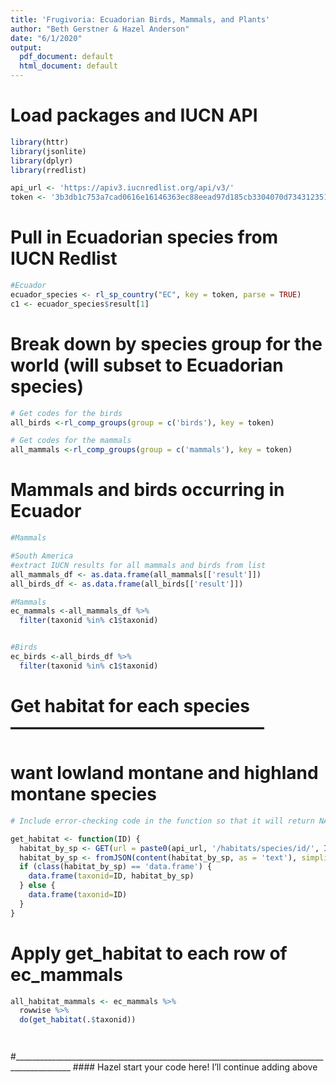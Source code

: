 ```yaml
---
title: 'Frugivoria: Ecuadorian Birds, Mammals, and Plants'
author: "Beth Gerstner & Hazel Anderson"
date: "6/1/2020"
output:
  pdf_document: default
  html_document: default
---
```

# Load packages and IUCN API
```r
library(httr) 
library(jsonlite)
library(dplyr)
library(rredlist) 

api_url <- 'https://apiv3.iucnredlist.org/api/v3/'
token <- '3b3db1c753a7cad0616e16146363ec88eead97d185cb3304070d7343123516fd'
```

# Pull in Ecuadorian species from IUCN Redlist
```r
#Ecuador
ecuador_species <- rl_sp_country("EC", key = token, parse = TRUE)
c1 <- ecuador_species$result[1]

```

# Break down by species group for the world (will subset to Ecuadorian species)
```r

# Get codes for the birds
all_birds <-rl_comp_groups(group = c('birds'), key = token)

# Get codes for the mammals
all_mammals <-rl_comp_groups(group = c('mammals'), key = token)

```

# Mammals and birds occurring in Ecuador 
```r

#Mammals

#South America
#extract IUCN results for all mammals and birds from list
all_mammals_df <- as.data.frame(all_mammals[['result']])
all_birds_df <- as.data.frame(all_birds[['result']])

#Mammals
ec_mammals <-all_mammals_df %>%
  filter(taxonid %in% c1$taxonid)


#Birds
ec_birds <-all_birds_df %>%
  filter(taxonid %in% c1$taxonid)

```

# Get habitat for each species --------------------------------------------
# want lowland montane and highland montane species

```r
# Include error-checking code in the function so that it will return NA for everything if there's no data.

get_habitat <- function(ID) {
  habitat_by_sp <- GET(url = paste0(api_url, '/habitats/species/id/', ID,'?token=', token))
  habitat_by_sp <- fromJSON(content(habitat_by_sp, as = 'text'), simplifyDataFrame = TRUE, flatten = TRUE)$result
  if (class(habitat_by_sp) == 'data.frame') {
    data.frame(taxonid=ID, habitat_by_sp)
  } else {
    data.frame(taxonid=ID)
  }
}
```

# Apply get_habitat to each row of ec_mammals
```r

all_habitat_mammals <- ec_mammals %>%
  rowwise %>%
  do(get_habitat(.$taxonid))




```
#____________________________________________________________________________________________
#### Hazel start your code here! I'll continue adding above